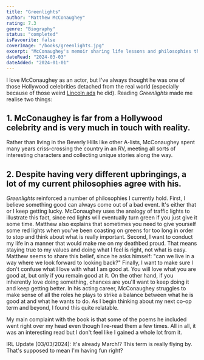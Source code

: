 ```yaml
---
title: "Greenlights"
author: "Matthew McConaughey"
rating: 7.3
genre: "Biography"
status: "completed"
isFavourite: false
coverImage: "/books/greenlights.jpg"
excerpt: "McConaughey's memoir sharing life lessons and philosophies through the lens of 'greenlights'—moments when life accelerates and we find our flow."
dateRead: "2024-03-03"
dateAdded: "2024-01-01"
---
```


I love McConaughey as an actor, but I've always thought he was one of those Hollywood celebrities detached from the real world (especially because of those weird [Lincoln ads](https://www.youtube.com/watch?v=bPLFqtV7dGY) he did). Reading *Greenlights* made me realise two things:

## 1. McConaughey is far from a Hollywood celebrity and is very much in touch with reality.

Rather than living in the Beverly Hills like other A-lists, McConaughey spent many years criss-crossing the country in an RV, meeting all sorts of interesting characters and collecting unique stories along the way.

## 2. Despite having very different upbringings, a lot of my current philosophies agree with his.

*Greenlights* reinforced a number of philosophies I currently hold. First, I believe something good can always come out of a bad event. It's either that or I keep getting lucky. McConaughey uses the analogy of traffic lights to illustrate this fact, since red lights will eventually turn green if you just give it some time. Matthew also explains that sometimes you need to give yourself some red lights when you've been coasting on greens for too long in order to stop and think about what is really important. Second, I want to conduct my life in a manner that would make me on my deathbed proud. That means staying true to my values and doing what I feel is right, not what is easy. Matthew seems to share this belief, since he asks himself: "can we live in a way where we look forward to looking back?" Finally, I want to make sure I don't confuse what I love with what I am good at. You will love what you are good at, but only if you remain good at it. On the other hand, if you inherently love doing something, chances are you'll want to keep doing it and keep getting better. In his acting career, McConaughey struggles to make sense of all the roles he plays to strike a balance between what he is good at and what he wants to do. As I begin thinking about my next co-op term and beyond, I found this quite relatable.

My main complaint with the book is that some of the poems he included went right over my head even though I re-read them a few times. All in all, it was an interesting read but I don't feel like I gained a whole lot from it.

IRL Update (03/03/2024): It's already March!? This term is really flying by. That's supposed to mean I'm having fun right?